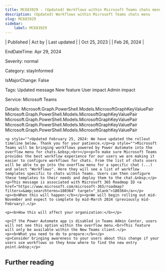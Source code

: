 ```yaml
---
title: MC683929 - (Updated) Workflows within Microsoft Teams chats menu
description: (Updated) Workflows within Microsoft Teams chats menu
slug: MC683929
sidebar:
    label: MC683929
---
```



| Published | Act by | Last updated |
| Oct 25, 2023 |  | Feb 26, 2024 |

EndDateTime: Apr 29, 2024

Severity: normal

Category: stayInformed

IsMajorChange: False

Tags: Updated message New feature User impact Admin impact

Service: Microsoft Teams

Details: Microsoft.Graph.PowerShell.Models.MicrosoftGraphKeyValuePair Microsoft.Graph.PowerShell.Models.MicrosoftGraphKeyValuePair Microsoft.Graph.PowerShell.Models.MicrosoftGraphKeyValuePair Microsoft.Graph.PowerShell.Models.MicrosoftGraphKeyValuePair Microsoft.Graph.PowerShell.Models.MicrosoftGraphKeyValuePair

```
<p style="">Updated February 25, 2024: We have updated the rollout timeline below. Thank you for your patience.</p><p style="">Microsoft Teams will be bringing workflows powered by Power Automate into the overflow menu for chats.&nbsp;<br></p><p>To make sure Microsoft Teams provides the best workflow experience for our users we are making it easier to configure workflows for chats. From the list of chats users will be able to go into the overflow menu for a specific chat (...) and select "Workflows". Here they will see a list of workflow templates specific to chats within Teams. Users can then configure these templates to their needs and deploy them to the chat.&nbsp;</p>
<p>This message is associated with Microsoft 365 Roadmap ID <a href="https://www.microsoft.com/microsoft-365/roadmap?filters=&amp;searchterms=180364" target="_blank">180364</a></p>
<p><b>When this will happen:</b></p><p>We will begin rolling out mid-November and expect to complete by mid-March 2024 (previously mid-February).</p>

<p><b>How this will affect your organization:</b></p>

<p>If the Power Automate app is disabled in Teams Admin Center, users will not see this option within the overflow menu.<br>This feature will only be available within the New Teams client.</p>
<p><b>What you need to do to prepare:</b></p>
<p>Consider bringing awareness to your users about this change if your users use workflows so they know where to find the new entry point.&nbsp;</p>
```

## Further reading
